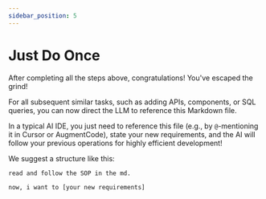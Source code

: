 ```yaml
---
sidebar_position: 5
---
```


# Just Do Once

After completing all the steps above, congratulations! You've escaped the grind!

For all subsequent similar tasks, such as adding APIs, components, or SQL queries, you can now direct the LLM to reference this Markdown file.

In a typical AI IDE, you just need to reference this file (e.g., by `@`-mentioning it in Cursor or AugmentCode), state your new requirements, and the AI will follow your previous operations for highly efficient development!

We suggest a structure like this:

```
read and follow the SOP in the md.

now, i want to [your new requirements]
```
